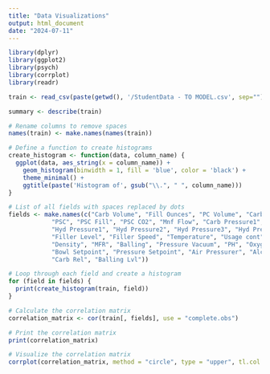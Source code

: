 ```yaml
---
title: "Data Visualizations"
output: html_document
date: "2024-07-11"
---
```


```r
library(dplyr)
library(ggplot2)
library(psych)
library(corrplot)
library(readr)

train <- read_csv(paste(getwd(), '/StudentData - TO MODEL.csv', sep=""))

summary <- describe(train)
```

```r
# Rename columns to remove spaces
names(train) <- make.names(names(train))

# Define a function to create histograms
create_histogram <- function(data, column_name) {
  ggplot(data, aes_string(x = column_name)) +
    geom_histogram(binwidth = 1, fill = 'blue', color = 'black') +
    theme_minimal() +
    ggtitle(paste('Histogram of', gsub("\\.", " ", column_name)))
}

# List of all fields with spaces replaced by dots
fields <- make.names(c("Carb Volume", "Fill Ounces", "PC Volume", "Carb Pressure", "Carb Temp",
            "PSC", "PSC Fill", "PSC CO2", "Mnf Flow", "Carb Pressure1", "Fill Pressure",
            "Hyd Pressure1", "Hyd Pressure2", "Hyd Pressure3", "Hyd Pressure4",
            "Filler Level", "Filler Speed", "Temperature", "Usage cont", "Carb Flow",
            "Density", "MFR", "Balling", "Pressure Vacuum", "PH", "Oxygen Filler",
            "Bowl Setpoint", "Pressure Setpoint", "Air Pressurer", "Alch Rel",
            "Carb Rel", "Balling Lvl"))

# Loop through each field and create a histogram
for (field in fields) {
  print(create_histogram(train, field))
}

# Calculate the correlation matrix
correlation_matrix <- cor(train[, fields], use = "complete.obs")

# Print the correlation matrix
print(correlation_matrix)
```

```r
# Visualize the correlation matrix
corrplot(correlation_matrix, method = "circle", type = "upper", tl.col = "black", tl.srt = 45)

```